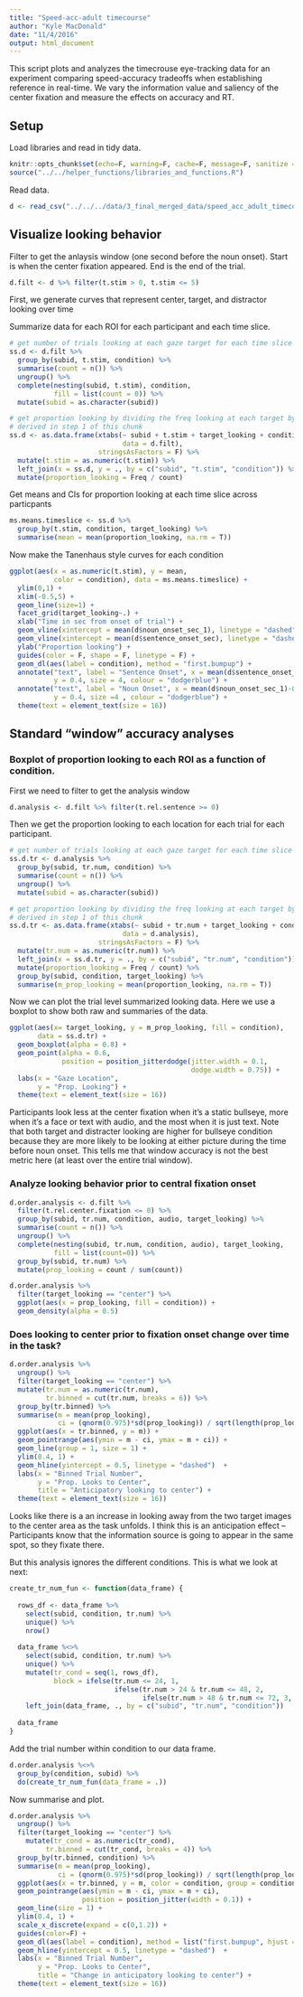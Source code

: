 ```yaml
---
title: "Speed-acc-adult timecourse"
author: "Kyle MacDonald"
date: "11/4/2016"
output: html_document
---
```


This script plots and analyzes the timecrouse eye-tracking data for an experiment comparing speed-accuracy tradeoffs when establishing reference in real-time. We vary the information value and saliency of the center fixation and measure the effects on accuracy and RT.

## Setup

Load libraries and read in tidy data.

```r
knitr::opts_chunk$set(echo=F, warning=F, cache=F, message=F, sanitize = T, results = 'asis')
source("../../helper_functions/libraries_and_functions.R")
```

Read data. 

```r
d <- read_csv("../../../data/3_final_merged_data/speed_acc_adult_timecourse_tidy.csv")
```

## Visualize looking behavior 

Filter to get the anlaysis window (one second before the noun onset). Start is when the center fixation appeared. End is the end of the trial. 

```r
d.filt <- d %>% filter(t.stim > 0, t.stim <= 5) 
```

First, we generate curves that represent center, target, and distractor looking over time

Summarize data for each ROI for each participant and each time slice.

```r
# get number of trials looking at each gaze target for each time slice
ss.d <- d.filt %>% 
  group_by(subid, t.stim, condition) %>% 
  summarise(count = n()) %>% 
  ungroup() %>% 
  complete(nesting(subid, t.stim), condition,
           fill = list(count = 0)) %>% 
  mutate(subid = as.character(subid))

# get proportion looking by dividing the freq looking at each target by the total looking 
# derived in step 1 of this chunk
ss.d <- as.data.frame(xtabs(~ subid + t.stim + target_looking + condition, 
                            data = d.filt),
                      stringsAsFactors = F) %>% 
  mutate(t.stim = as.numeric(t.stim)) %>% 
  left_join(x = ss.d, y = ., by = c("subid", "t.stim", "condition")) %>% 
  mutate(proportion_looking = Freq / count)
```

Get means and CIs for proportion looking at each time slice across particpants

```r
ms.means.timeslice <- ss.d %>% 
  group_by(t.stim, condition, target_looking) %>% 
  summarise(mean = mean(proportion_looking, na.rm = T))
```

Now make the Tanenhaus style curves for each condition 

```r
ggplot(aes(x = as.numeric(t.stim), y = mean, 
           color = condition), data = ms.means.timeslice) + 
  ylim(0,1) +
  xlim(-0.5,5) +
  geom_line(size=1) +
  facet_grid(target_looking~.) +
  xlab("Time in sec from onset of trial") +
  geom_vline(xintercept = mean(d$noun_onset_sec_1), linetype = "dashed") +
  geom_vline(xintercept = mean(d$sentence_onset_sec), linetype = "dashed") +
  ylab("Proportion looking") +
  guides(color = F, shape = F, linetype = F) +
  geom_dl(aes(label = condition), method = "first.bumpup") +
  annotate("text", label = "Sentence Onset", x = mean(d$sentence_onset_sec)-0.3, 
           y = 0.4, size = 4, colour = "dodgerblue") +
  annotate("text", label = "Noun Onset", x = mean(d$noun_onset_sec_1)-0.3, 
           y = 0.4, size =4 , colour = "dodgerblue") +
  theme(text = element_text(size = 16))
```

## Standard "window" accuracy analyses

### Boxplot of proportion looking to each ROI as a function of condition.

First we need to filter to get the analysis window

```r
d.analysis <- d.filt %>% filter(t.rel.sentence >= 0)  
```

Then we get the proportion looking to each location for each trial for each participant.

```r
# get number of trials looking at each gaze target for each time slice
ss.d.tr <- d.analysis %>% 
  group_by(subid, tr.num, condition) %>% 
  summarise(count = n()) %>% 
  ungroup() %>% 
  mutate(subid = as.character(subid))

# get proportion looking by dividing the freq looking at each target by the total looking 
# derived in step 1 of this chunk
ss.d.tr <- as.data.frame(xtabs(~ subid + tr.num + target_looking + condition, 
                            data = d.analysis),
                      stringsAsFactors = F) %>% 
  mutate(tr.num = as.numeric(tr.num)) %>% 
  left_join(x = ss.d.tr, y = ., by = c("subid", "tr.num", "condition")) %>%
  mutate(proportion_looking = Freq / count) %>% 
  group_by(subid, condition, target_looking) %>% 
  summarise(m_prop_looking = mean(proportion_looking, na.rm = T))
```

Now we can plot the trial level summarized looking data. Here we use a boxplot to show both raw and summaries of the data. 

```r
ggplot(aes(x= target_looking, y = m_prop_looking, fill = condition), 
       data = ss.d.tr) +
  geom_boxplot(alpha = 0.8) +
  geom_point(alpha = 0.6, 
             position = position_jitterdodge(jitter.width = 0.1,
                                             dodge.width = 0.75)) +
  labs(x = "Gaze Location",
       y = "Prop. Looking") +
  theme(text = element_text(size = 16))
```

Participants look less at the center fixation when it's a static bullseye, more when it's a face or text with audio, and the most when it is just text. Note that both target and distracter looking are higher for bullseye condition because they are more likely to be looking at either picture during the time before noun onset. This tells me that window accuracy is not the best metric here (at least over the entire trial window).

### Analyze looking behavior prior to central fixation onset 

```r
d.order.analysis <- d.filt %>% 
  filter(t.rel.center.fixation <= 0) %>%
  group_by(subid, tr.num, condition, audio, target_looking) %>%
  summarise(count = n()) %>% 
  ungroup() %>% 
  complete(nesting(subid, tr.num, condition, audio), target_looking, 
           fill = list(count=0)) %>% 
  group_by(subid, tr.num) %>%
  mutate(prop_looking = count / sum(count))
```

```r
d.order.analysis %>% 
  filter(target_looking == "center") %>% 
  ggplot(aes(x = prop_looking, fill = condition)) + 
  geom_density(alpha = 0.5) 
```

### Does looking to center prior to fixation onset change over time in the task?

```r
d.order.analysis %>% 
  ungroup() %>% 
  filter(target_looking == "center") %>% 
  mutate(tr.num = as.numeric(tr.num), 
         tr.binned = cut(tr.num, breaks = 6)) %>% 
  group_by(tr.binned) %>% 
  summarise(m = mean(prop_looking),
            ci = (qnorm(0.975)*sd(prop_looking)) / sqrt(length(prop_looking))) %>% 
  ggplot(aes(x = tr.binned, y = m)) + 
  geom_pointrange(aes(ymin = m - ci, ymax = m + ci)) +
  geom_line(group = 1, size = 1) +
  ylim(0.4, 1) +
  geom_hline(yintercept = 0.5, linetype = "dashed")  +
  labs(x = "Binned Trial Number", 
       y = "Prop. Looks to Center",
       title = "Anticipatory looking to center") +
  theme(text = element_text(size = 16))
```

Looks like there is a an increase in looking away from the two target images to the center area as the task unfolds. I think this is an anticipation effect -- Participants know that the information source is going to appear in the same spot, so they fixate there.

But this analysis ignores the different conditions. This is what we look at next:

```r
create_tr_num_fun <- function(data_frame) {
  
  rows_df <- data_frame %>% 
    select(subid, condition, tr.num) %>% 
    unique() %>% 
    nrow()
  
  data_frame %<>% 
    select(subid, condition, tr.num) %>% 
    unique() %>% 
    mutate(tr_cond = seq(1, rows_df),
           block = ifelse(tr.num <= 24, 1, 
                          ifelse(tr.num > 24 & tr.num <= 48, 2, 
                                 ifelse(tr.num > 48 & tr.num <= 72, 3, 4)))) %>% 
    left_join(data_frame, ., by = c("subid", "tr.num", "condition"))
  
  data_frame
}
```

Add the trial number within condition to our data frame.

```r
d.order.analysis %<>% 
  group_by(condition, subid) %>% 
  do(create_tr_num_fun(data_frame = .))
```

Now summarise and plot.

```r
d.order.analysis %>% 
  ungroup() %>% 
  filter(target_looking == "center") %>% 
    mutate(tr_cond = as.numeric(tr_cond), 
         tr.binned = cut(tr_cond, breaks = 4)) %>% 
  group_by(tr.binned, condition) %>% 
  summarise(m = mean(prop_looking),
            ci = (qnorm(0.975)*sd(prop_looking)) / sqrt(length(prop_looking))) %>% 
  ggplot(aes(x = tr.binned, y = m, color = condition, group = condition)) + 
  geom_pointrange(aes(ymin = m - ci, ymax = m + ci), 
                  position = position_jitter(width = 0.1)) +
  geom_line(size = 1) +
  ylim(0.4, 1) +
  scale_x_discrete(expand = c(0,1.2)) +
  guides(color=F) +
  geom_dl(aes(label = condition), method = list("first.bumpup", hjust = 1.1, cex = 1.2)) +
  geom_hline(yintercept = 0.5, linetype = "dashed")  +
  labs(x = "Binned Trial Number", 
       y = "Prop. Looks to Center",
       title = "Change in anticipatory looking to center") +
  theme(text = element_text(size = 16))
```
